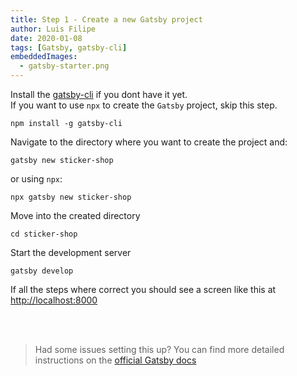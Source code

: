 ```yaml
---
title: Step 1 - Create a new Gatsby project
author: Luis Filipe
date: 2020-01-08
tags: [Gatsby, gatsby-cli]
embeddedImages:
  - gatsby-starter.png
---
```


Install the [gatsby-cli](https://www.gatsbyjs.org/docs/gatsby-cli/) if you dont have it yet. <br/>If you want to use `npx` to create the `Gatsby` project, skip this step.

```shell
npm install -g gatsby-cli
```

Navigate to the directory where you want to create the project and:

```shell
gatsby new sticker-shop
```
or using `npx`:
```shell
npx gatsby new sticker-shop
```

Move into the created directory

```shell
cd sticker-shop
```

Start the development server

```shell
gatsby develop
```

If all the steps where correct you should see a screen like this at [http://localhost:8000](http://localhost:8000)

<EmbeddedImage src={props.embedded.image1} />
   
<br />
<br />   

> Had some issues setting this up?
> You can find more detailed instructions on the [official Gatsby docs](https://www.gatsbyjs.org/docs/quick-start/)

